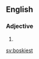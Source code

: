 ==English==

===Adjective===
{{head|en|adjective superlative form}}

# {{en-superlative of|bosky}}

[[sv:boskiest]]